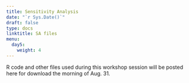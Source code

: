 ---
title: Sensitivity Analysis
date: "`r Sys.Date()`"
draft: false
type: docs
linktitle: SA files
menu:
  day5:
    weight: 4
---

R code and other files used during this workshop session will be posted here for download the morning of Aug. 31.

<!-- ## R code demo & walkthrough - 3-state Markov model with sensitivity analyses     -->

<!-- [Download demo code](../../../Course_Modularization/Sensitivity analysis/Markov 3-state SA/Markov_3state_SA_time.Rmd) -->

<!-- [Download model function code](../../../Course_Modularization/Sensitivity analysis/Markov 3-state SA/Functions_markov_3state_time.R) -->

<!-- ## Exercise - Markov Sick-Sicker model with sensitivity analyses -->

<!-- [Download exercise handout](../../../Course_Modularization/Sensitivity analysis/Markov Sick-Sicker SA/exercise worksheets/markov_sick-sicker_SA_exercise.html) -->

<!-- [Download excercise template](../../../Course_Modularization/Sensitivity analysis/Markov Sick-Sicker SA/templates/markov_sick-sicker_SA_template.Rmd) -->

<!-- [Download model function template](../../../Course_Modularization/Sensitivity analysis/Markov Sick-Sicker SA/functions/Functions_markov_sick-sicker.R) -->

<!-- [Download excercise solutions](../../../Course_Modularization/Sensitivity analysis/Markov Sick-Sicker SA/solutions/markov_sick-sicker_SA_solutions.Rmd) -->

<!-- [Download model function solution code](../../../Course_Modularization/Sensitivity analysis/Markov Sick-Sicker SA/solutions/Functions_markov_sick-sicker_sol.R) -->
